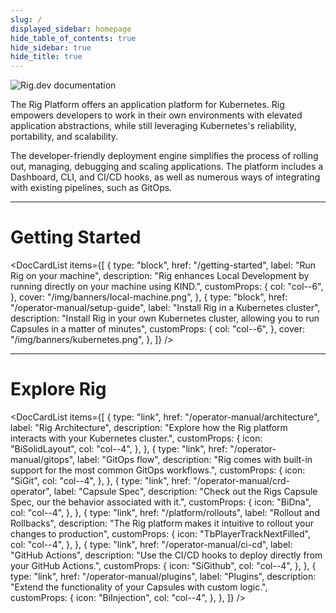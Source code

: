 ```yaml
---
slug: /
displayed_sidebar: homepage
hide_table_of_contents: true
hide_sidebar: true
hide_title: true
---
```



![Rig.dev documentation](/img/banners/docs-banner.png "Rig.dev documentation")

The Rig Platform offers an application platform for Kubernetes.
Rig empowers developers to work in their own environments with elevated application abstractions,
while still leveraging Kubernetes's reliability, portability, and scalability.

The developer-friendly deployment engine simplifies the process of rolling out, managing, debugging and scaling applications.
The platform includes a Dashboard, CLI, and CI/CD hooks, as well as numerous ways of integrating with existing pipelines, such as GitOps.

<hr class="solid" />

# Getting Started

<DocCardList
  items={[
    {
      type: "block",
      href: "/getting-started",
      label: "Run Rig on your machine",
      description:
        "Rig enhances Local Development by running directly on your machine using KIND.",
      customProps: {
        col: "col--6",
      },
      cover: "/img/banners/local-machine.png",
    },
    {
      type: "block",
      href: "/operator-manual/setup-guide",
      label: "Install Rig in a Kubernetes cluster",
      description:
        "Install Rig in your own Kubernetes cluster, allowing you to run Capsules in a matter of minutes",
      customProps: {
        col: "col--6",
      },
      cover: "/img/banners/kubernetes.png",
    },
  ]}
/>

<hr class="solid" />

# Explore Rig

<DocCardList
  items={[
    {
      type: "link",
      href: "/operator-manual/architecture",
      label: "Rig Architecture",
      description:
        "Explore how the Rig platform interacts with your Kubernetes cluster.",
      customProps: {
        icon: "BiSolidLayout",
        col: "col--4",
      },
    },
    {
      type: "link",
      href: "/operator-manual/gitops",
      label: "GitOps flow",
      description:
        "Rig comes with built-in support for the most common GitOps workflows.",
      customProps: {
        icon: "SiGit",
        col: "col--4",
      },
    },
    {
      type: "link",
      href: "/operator-manual/crd-operator",
      label: "Capsule Spec",
      description:
        "Check out the Rigs Capsule Spec, our the behavior associated with it.",
      customProps: {
        icon: "BiDna",
        col: "col--4",
      },
    },
    {
      type: "link",
      href: "/platform/rollouts",
      label: "Rollout and Rollbacks",
      description:
        "The Rig platform makes it intuitive to rollout your changes to production",
      customProps: {
        icon: "TbPlayerTrackNextFilled",
        col: "col--4",
      },
    },
    {
      type: "link",
      href: "/operator-manual/ci-cd",
      label: "GitHub Actions",
      description:
        "Use the CI/CD hooks to deploy directly from your GitHub Actions.",
      customProps: {
        icon: "SiGithub",
        col: "col--4",
      },
    },
    {
      type: "link",
      href: "/operator-manual/plugins",
      label: "Plugins",
      description:
        "Extend the functionality of your Capsules with custom logic.",
      customProps: {
        icon: "BiInjection",
        col: "col--4",
      },
    },
  ]}
/>
